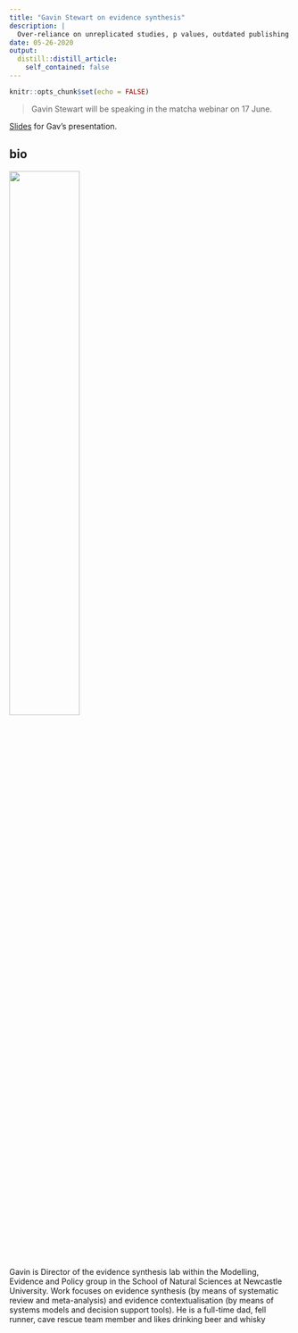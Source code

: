 ```yaml
---
title: "Gavin Stewart on evidence synthesis"
description: |
  Over-reliance on unreplicated studies, p values, outdated publishing models, and funding models that emphasise novelty and theory all lead to pathway to impact but need reform to facilitate evidence synthesis if we really want to tell truth to power.
date: 05-26-2020
output:
  distill::distill_article:
    self_contained: false
---
```


```r
knitr::opts_chunk$set(echo = FALSE)
```

> Gavin Stewart will be speaking in the matcha webinar on 17 June. 

[Slides](https://softloud.github.io/matchametaresearch/slides/gavin-stewart) for Gav's presentation.

## bio

![](gavin-stewart.jpg){ width=50%}

Gavin is Director of the evidence synthesis lab within the Modelling, Evidence and Policy group in the School of Natural Sciences at Newcastle University. Work focuses on evidence synthesis (by means of systematic review and meta-analysis) and evidence contextualisation (by means of systems models and decision support tools). He is a full-time dad, fell runner, cave rescue team member and likes drinking beer and whisky
